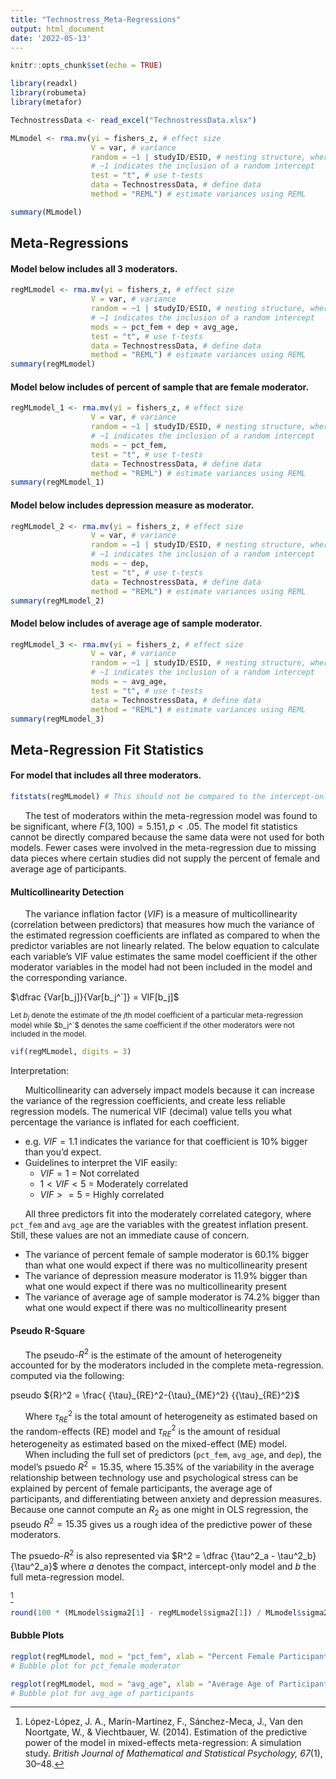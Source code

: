 ---
title: "Technostress_Meta-Regressions"
output: html_document
date: '2022-05-13'
---

```{r setup, include=FALSE, echo = F}
knitr::opts_chunk$set(echo = TRUE)

library(readxl)
library(robumeta)
library(metafor)

TechnostressData <- read_excel("TechnostressData.xlsx")

MLmodel <- rma.mv(yi = fishers_z, # effect size
                  V = var, # variance
                  random = ~1 | studyID/ESID, # nesting structure, where higher-level variable is                       first and lower-level variable is second (nested)
                  # ~1 indicates the inclusion of a random intercept
                  test = "t", # use t-tests
                  data = TechnostressData, # define data
                  method = "REML") # estimate variances using REML

summary(MLmodel)

```

## Meta-Regressions
#### Model below includes all 3 moderators.

```{r, echo = FALSE, warning = FALSE}
regMLmodel <- rma.mv(yi = fishers_z, # effect size
                  V = var, # variance
                  random = ~1 | studyID/ESID, # nesting structure, where higher-level variable is                       first and lower-level variable is second (nested)
                  # ~1 indicates the inclusion of a random intercept
                  mods = ~ pct_fem + dep + avg_age,
                  test = "t", # use t-tests
                  data = TechnostressData, # define data
                  method = "REML") # estimate variances using REML
summary(regMLmodel)
```

#### Model below includes of percent of sample that are female moderator.
```{r, echo = F, warning = F}
regMLmodel_1 <- rma.mv(yi = fishers_z, # effect size
                  V = var, # variance
                  random = ~1 | studyID/ESID, # nesting structure, where higher-level variable is                       first and lower-level variable is second (nested)
                  # ~1 indicates the inclusion of a random intercept
                  mods = ~ pct_fem,
                  test = "t", # use t-tests
                  data = TechnostressData, # define data
                  method = "REML") # estimate variances using REML
summary(regMLmodel_1)
```

#### Model below includes depression measure as moderator.
```{r, echo = F, warning = F}
regMLmodel_2 <- rma.mv(yi = fishers_z, # effect size
                  V = var, # variance
                  random = ~1 | studyID/ESID, # nesting structure, where higher-level variable is                       first and lower-level variable is second (nested)
                  # ~1 indicates the inclusion of a random intercept
                  mods = ~ dep,
                  test = "t", # use t-tests
                  data = TechnostressData, # define data
                  method = "REML") # estimate variances using REML
summary(regMLmodel_2)
```

#### Model below includes of average age of sample moderator.
```{r, echo = F, warning = F}
regMLmodel_3 <- rma.mv(yi = fishers_z, # effect size
                  V = var, # variance
                  random = ~1 | studyID/ESID, # nesting structure, where higher-level variable is                       first and lower-level variable is second (nested)
                  # ~1 indicates the inclusion of a random intercept
                  mods = ~ avg_age,
                  test = "t", # use t-tests
                  data = TechnostressData, # define data
                  method = "REML") # estimate variances using REML
summary(regMLmodel_3)
```

## Meta-Regression Fit Statistics
#### For model that includes all three moderators.
```{r Meta-Reg Model Fit}
fitstats(regMLmodel) # This should not be compared to the intercept-only MLmodel above because models are not fitted to the same data (missing data for some moderators)
```

|       The test of moderators within the meta-regression model was found to be significant, where $F(3,100) = 5.151, p < .05$. The model fit statistics cannot be directly compared because the same data were not used for both models. Fewer cases were involved in the meta-regression due to missing data pieces where certain studies did not supply the percent of female and average age of participants.

#### Multicollinearity Detection

|       The variance inflation factor (*VIF*) is a measure of multicollinearity (correlation between predictors) that measures how much the variance of the estimated regression coefficients are inflated as compared to when the predictor variables are not linearly related. The below equation to calculate each variable's VIF value estimates the same model coefficient if the other moderator variables in the model had not been included in the model and the corresponding variance.

$\dfrac {Var[b_j]}{Var[b_j^`]} = VIF[b_j]$

<small> Let $b_j$ denote the estimate of the *j*th model coefficient of a particular meta-regression model while $b_j^`$ denotes the same coefficient if the other moderators were not included in the model.</small>

```{r}
vif(regMLmodel, digits = 3)
```

Interpretation:

|       Multicollinearity can adversely impact models because it can increase the variance of the regression coefficients, and create less reliable regression models. The numerical VIF (decimal) value tells you what percentage the variance is inflated for each coefficient.
- e.g. $VIF = 1.1$ indicates the variance for that coefficient is 10% bigger than you'd expect.
- Guidelines to interpret the VIF easily: 
  - $VIF = 1$ = Not correlated
  - $1 < VIF < 5$ = Moderately correlated
  - $VIF >=5$ = Highly correlated

|       All three predictors fit into the moderately correlated category, where `pct_fem` and `avg_age` are the variables with the greatest inflation present. Still, these values are not an immediate cause of concern.

* The variance of percent female of sample moderator is 60.1% bigger than what one would expect if there was no multicollinearity present
* The variance of depression measure moderator is 11.9% bigger than what one would expect if there was no multicollinearity present
* The variance of average age of sample moderator is 74.2% bigger than what one would expect if there was no multicollinearity present

#### Pseudo R-Square

|       The pseudo-$R^2$ is the estimate of the amount of heterogeneity accounted for by the moderators included in the complete meta-regression. computed via the following:

pseudo ${R}^2 = \frac{ {\tau}_{RE}^2-{\tau}_{ME}^2} {{\tau}_{RE}^2}$

|       Where ${\tau}_{RE}^2$ is the total amount of heterogeneity as estimated based on the random-effects (RE) model and ${\tau}_{RE}^2$ is the amount of residual heterogeneity as estimated based on the mixed-effect (ME) model.

|       When including the full set of predictors (`pct_fem`, `avg_age`, and `dep`), the model's psuedo $R^2 = 15.35$, where 15.35% of the variability in the average relationship between technology use and psychological stress can be explained by percent of female participants, the average age of participants, and differentiating between anxiety and depression measures. Because one cannot compute an $R_2$ as one might in OLS regression, the pseudo $R^2 = 15.35$ gives us a rough idea of the predictive power of these moderators.

The psuedo-$R^2$ is also represented via $R^2 = \dfrac {\tau^2_a - \tau^2_b}{\tau^2_a}$ 
where $a$ denotes the compact, intercept-only model and $b$ the full meta-regression model. 

^[López-López, J. A., Marín-Martínez, F., Sánchez-Meca, J., Van den Noortgate, W., & Viechtbauer, W. (2014). Estimation of the predictive power of the model in mixed-effects meta-regression: A simulation study. *British Journal of Mathematical and Statistical Psychology, 67*(1), 30–48.]

```{r}
round(100 * (MLmodel$sigma2[1] - regMLmodel$sigma2[1]) / MLmodel$sigma2[1], 2) # Psuedo-R^2
```


#### Bubble Plots
```{r}
regplot(regMLmodel, mod = "pct_fem", xlab = "Percent Female Participants", refline = 0)
# Bubble plot for pct_female moderator

regplot(regMLmodel, mod = "avg_age", xlab = "Average Age of Participants", refline = 0)
# Bubble plot for avg_age of participants
```
